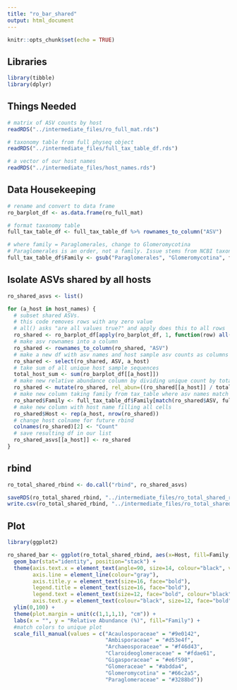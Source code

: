```yaml
---
title: "ro_bar_shared"
output: html_document
---
```


```r
knitr::opts_chunk$set(echo = TRUE)
```


## Libraries

```r

library(tibble)
library(dplyr)

```

## Things Needed

```r

# matrix of ASV counts by host
readRDS("../intermediate_files/ro_full_mat.rds")

# taxonomy table from full physeq object 
readRDS("../intermediate_files/full_tax_table_df.rds")

# a vector of our host names
readRDS("../intermediate_files/host_names.rds")


```

## Data Housekeeping

```r

# rename and convert to data frame
ro_barplot_df <- as.data.frame(ro_full_mat)

# format taxonomy table
full_tax_table_df <- full_tax_table_df %>% rownames_to_column("ASV")

# where family = Paraglomerales, change to Glomeromycotina
# Paraglomerales is an order, not a family. Issue stems from NCBI taxonomy.
full_tax_table_df$Family <- gsub("Paraglomerales", "Glomeromycotina", full_tax_table_df$Family)

```


## Isolate ASVs shared by all hosts

```r

ro_shared_asvs <- list()

for (a_host in host_names) {
  # subset shared ASVs. 
  # this code removes rows with any zero value
  # all() asks "are all values true?" and apply does this to all rows
  ro_shared <- ro_barplot_df[apply(ro_barplot_df, 1, function(row) all(row!=0)),]
  # make asv rownames into a column
  ro_shared <- rownames_to_column(ro_shared, "ASV")
  # make a new df with asv names and host sample asv counts as columns
  ro_shared <- select(ro_shared, ASV, a_host)
  # take sum of all unique host sample sequences
  total_host_sum <- sum(ro_barplot_df[[a_host]])
  # make new relative abundance column by dividing unique count by total
  ro_shared <- mutate(ro_shared, rel_abun=((ro_shared[[a_host]] / total_host_sum) * 100))
  # make new column taking family from tax_table where asv names match in both dfs
  ro_shared$Family <- full_tax_table_df$Family[match(ro_shared$ASV, full_tax_table_df$ASV)]
  # make new column with host name filling all cells
  ro_shared$Host <- rep(a_host, nrow(ro_shared))
  # change host colname for future rbind
  colnames(ro_shared)[2] <- "Count"
  # save resulting df in our list
  ro_shared_asvs[[a_host]] <- ro_shared
}

```



## rbind

```r

ro_total_shared_rbind <- do.call("rbind", ro_shared_asvs)

saveRDS(ro_total_shared_rbind, "../intermediate_files/ro_total_shared_rbind.rds")
write.csv(ro_total_shared_rbind, "../intermediate_files/ro_total_shared_rbind.csv")

```

## Plot

```r
library(ggplot2)

ro_shared_bar <- ggplot(ro_total_shared_rbind, aes(x=Host, fill=Family, y=rel_abun)) +
  geom_bar(stat="identity", position="stack") +
  theme(axis.text.x = element_text(angle=90, size=14, colour="black", vjust=0.5, hjust=1, face="bold"), panel.grid.major=element_blank(), panel.grid.minor=element_blank(), panel.background=element_blank(),
        axis.line = element_line(colour="gray"),
        axis.title.y = element_text(size=16, face="bold"),
        legend.title = element_text(size=16, face="bold"),
        legend.text = element_text(size=12, face="bold", colour="black"),
        axis.text.y = element_text(colour="black", size=12, face="bold")) +
  ylim(0,100) +
  theme(plot.margin = unit(c(1,1,1,1), "cm")) +
  labs(x = "", y = "Relative Abundance (%)", fill="Family") +
  #match colors to unique plot
  scale_fill_manual(values = c("Acaulosporaceae" = "#9e0142",
                               "Ambisporaceae" = "#d53e4f",
                               "Archaeosporaceae" = "#f46d43",
                               "Claroideoglomeraceae" = "#fdae61",
                               "Gigasporaceae" = "#e6f598",
                               "Glomeraceae" = "#abdda4",
                               "Glomeromycotina" = "#66c2a5",
                               "Paraglomeraceae" = "#3288bd"))

```




